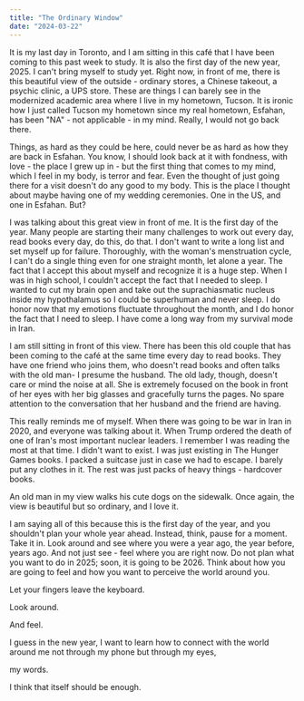 ```yaml
---
title: "The Ordinary Window"
date: "2024-03-22"
---
```


It is my last day in Toronto, and I am sitting in this café that I have been coming to this past week to study. It is also the first day of the new year, 2025. I can't bring myself to study yet. Right now, in front of me, there is this beautiful view of the outside - ordinary stores, a Chinese takeout, a psychic clinic, a UPS store. These are things I can barely see in the modernized academic area where I live in my hometown, Tucson. It is ironic how I just called Tucson my hometown since my real hometown, Esfahan, has been "NA" - not applicable - in my mind. Really, I would not go back there.

Things, as hard as they could be here, could never be as hard as how they are back in Esfahan. You know, I should look back at it with fondness, with love - the place I grew up in - but the first thing that comes to my mind, which I feel in my body, is terror and fear. Even the thought of just going there for a visit doesn't do any good to my body. This is the place I thought about maybe having one of my wedding ceremonies. One in the US, and one in Esfahan. But?

I was talking about this great view in front of me. It is the first day of the year. Many people are starting their many challenges to work out every day, read books every day, do this, do that. I don't want to write a long list and set myself up for failure. Thoroughly, with the woman's menstruation cycle, I can't do a single thing even for one straight month, let alone a year. The fact that I accept this about myself and recognize it is a huge step. When I was in high school, I couldn't accept the fact that I needed to sleep. I wanted to cut my brain open and take out the suprachiasmatic nucleus inside my hypothalamus so I could be superhuman and never sleep. I do honor now that my emotions fluctuate throughout the month, and I do honor the fact that I need to sleep. I have come a long way from my survival mode in Iran.

I am still sitting in front of this view. There has been this old couple that has been coming to the café at the same time every day to read books. They have one friend who joins them, who doesn't read books and often talks with the old man- I presume the husband. The old lady, though, doesn't care or mind the noise at all. She is extremely focused on the book in front of her eyes with her big glasses and gracefully turns the pages. No spare attention to the conversation that her husband and the friend are having.

This really reminds me of myself. When there was going to be war in Iran in 2020, and everyone was talking about it. When Trump ordered the death of one of Iran's most important nuclear leaders. I remember I was reading the most at that time. I didn't want to exist. I was just existing in The Hunger Games books. I packed a suitcase just in case we had to escape. I barely put any clothes in it. The rest was just packs of heavy things - hardcover books.

An old man in my view walks his cute dogs on the sidewalk. Once again, the view is beautiful but so ordinary, and I love it.

I am saying all of this because this is the first day of the year, and you shouldn't plan your whole year ahead. Instead, think, pause for a moment. Take it in. Look around and see where you were a year ago, the year before, years ago. And not just see - feel where you are right now. Do not plan what you want to do in 2025; soon, it is going to be 2026. Think about how you are going to feel and how you want to perceive the world around you.

Let your fingers leave the keyboard.

Look around.

And feel.

I guess in the new year, I want to learn how to connect with the world around me not through my phone but through my eyes,

my words.

I think that itself should be enough. 